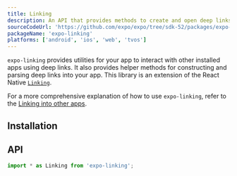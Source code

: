 ```yaml
---
title: Linking
description: An API that provides methods to create and open deep links universally.
sourceCodeUrl: 'https://github.com/expo/expo/tree/sdk-52/packages/expo-linking'
packageName: 'expo-linking'
platforms: ['android', 'ios', 'web', 'tvos']
---
```



`expo-linking` provides utilities for your app to interact with other installed apps using deep links. It also provides helper methods for constructing and parsing deep links into your app. This library is an extension of the React Native [`Linking`](https://reactnative.dev/docs/linking).

For a more comprehensive explanation of how to use `expo-linking`, refer to the [Linking into other apps](/linking/into-other-apps/).

## Installation

<APIInstallSection />

## API

```js
import * as Linking from 'expo-linking';
```

<APISection packageName="expo-linking" apiName="Linking" />
